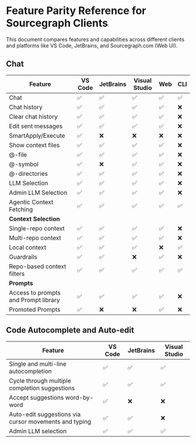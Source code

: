 # Feature Parity Reference for Sourcegraph Clients

<p className="subtitle">This document compares features and capabilities across different clients and platforms like VS Code, JetBrains, and Sourcegraph.com (Web UI).</p>

## Chat

|             **Feature**              | **VS Code** | **JetBrains** | **Visual Studio** | **Web** | **CLI** |
| ------------------------------------ | ----------- | ------------- | ----------------- | ------- | ------- |
| Chat                                 | ✅           | ✅             | ✅                 | ✅       | ✅       |
| Chat history                         | ✅           | ✅             | ✅                 | ✅       | ❌       |
| Clear chat history                   | ✅           | ✅             | ✅                 | ✅       | ❌       |
| Edit sent messages                   | ✅           | ✅             | ✅                 | ✅       | ❌       |
| SmartApply/Execute                   | ✅           | ❌             | ❌                 | ❌       | ❌       |
| Show context files                   | ✅           | ✅             | ✅                 | ✅       | ❌       |
| @-file                               | ✅           | ✅             | ✅                 | ✅       | ❌       |
| @-symbol                             | ✅           | ❌             | ✅                 | ✅       | ❌       |
| @-directories                        | ✅           | ✅             | ✅                 | ✅       | ❌       |
| LLM Selection                        | ✅           | ✅             | ✅                 | ✅       | ❌       |
| Admin LLM Selection                  | ✅           | ✅             | ✅                 | ✅       | ❌       |
| Agentic Context Fetching             | ✅           | ✅             | ✅                 | ✅       | ✅       |
| **Context Selection**                |             |               |                   |         |         |
| Single-repo context                  | ✅           | ✅             | ✅                 | ✅       | ❌       |
| Multi-repo context                   | ✅           | ✅             | ✅                 | ✅       | ❌       |
| Local context                        | ✅           | ✅             | ✅                 | ❌       | ✅       |
| Guardrails                           | ✅           | ✅             | ❌                 | ✅       | ❌       |
| Repo-based context filters           | ✅           | ✅             | ✅                 | ✅       | ✅       |
| **Prompts**                          |             |               |                   |         |         |
| Access to prompts and Prompt library | ✅           | ✅             | ✅                 | ✅       | ❌       |
| Promoted Prompts                     | ✅           | ❌             | ❌                 | ✅       | ❌       |

## Code Autocomplete and Auto-edit

|                      **Feature**                      | **VS Code** | **JetBrains** | **Visual Studio** |
| ----------------------------------------------------- | ----------- | ------------- | ----------------- |
| Single and multi-line autocompletion                  | ✅           | ✅             | ✅                 |
| Cycle through multiple completion suggestions         | ✅           | ✅             | ✅                 |
| Accept suggestions word-by-word                       | ✅           | ❌             | ❌                 |
| Auto-edit suggestions via cursor movements and typing | ✅           | ✅             | ❌                 |
| Admin LLM selection                                   | ✅           | ✅             | ✅                 |
